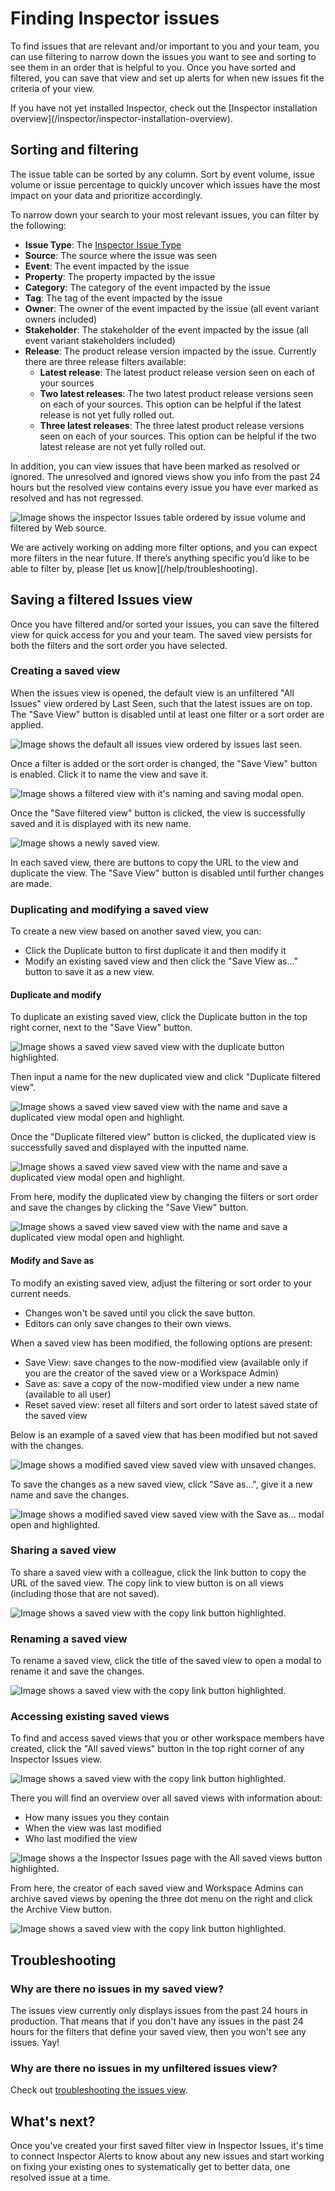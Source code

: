 
# Finding Inspector issues

To find issues that are relevant and/or important to you and your team, you can use filtering to narrow down the issues you want to see and sorting to see them in an order that is helpful to you. Once you have sorted and filtered, you can save that view and set up alerts for when new issues fit the criteria of your view.

<Callout type="info" emoji="💡">
  If you have not yet installed Inspector, check out the [Inspector installation overview](/inspector/inspector-installation-overview).
</Callout>

## Sorting and filtering

The issue table can be sorted by any column. Sort by event volume, issue volume or issue percentage to quickly uncover which issues have the most impact on your data and prioritize accordingly.

To narrow down your search to your most relevant issues, you can filter by the following:

- **Issue Type**: The [Inspector Issue Type](/inspector/issue-types-in-inspector)
- **Source**: The source where the issue was seen
- **Event**: The event impacted by the issue
- **Property**: The property impacted by the issue
- **Category**: The category of the event impacted by the issue
- **Tag**: The tag of the event impacted by the issue
- **Owner**: The owner of the event impacted by the issue (all event variant owners included)
- **Stakeholder**: The stakeholder of the event impacted by the issue (all event variant stakeholders included)
- **Release**: The product release version impacted by the issue. Currently there are three release filters available:
  - **Latest release**: The latest product release version seen on each of your sources
  - **Two latest releases**: The two latest product release versions seen on each of your sources. This option can be helpful if the latest release is not yet fully rolled out.
  - **Three latest releases**: The three latest product release versions seen on each of your sources. This option can be helpful if the two latest release are not yet fully rolled out.

In addition, you can view issues that have been marked as resolved or ignored. The unresolved and ignored views show you info from the past 24 hours but the resolved view contains every issue you have ever marked as resolved and has not regressed.

![Image shows the inspector Issues table ordered by issue volume and filtered by Web source.](/images/inspector/inspector-issues-filtering.png)

<Callout type="info">
  We are actively working on adding more filter options, and you can expect more
  filters in the near future. If there’s anything specific you’d like to be able
  to filter by, please [let us know](/help/troubleshooting).
</Callout>

## Saving a filtered Issues view

Once you have filtered and/or sorted your issues, you can save the filtered view for quick access for you and your team. The saved view persists for both the filters and the sort order you have selected.

### Creating a saved view

When the issues view is opened, the default view is an unfiltered "All Issues" view ordered by Last Seen, such that the latest issues are on top. The "Save View" button is disabled until at least one filter or a sort order are applied.

![Image shows the default all issues view ordered by issues last seen.](/images/inspector/all-events-unfiltered-unsorted.png)

Once a filter is added or the sort order is changed, the "Save View" button is enabled. Click it to name the view and save it.

![Image shows a filtered view with it's naming and saving modal open.](/images/inspector/naming-and-saving-a-view.png)

Once the "Save filtered view" button is clicked, the view is successfully saved and it is displayed with its new name.

![Image shows a newly saved view.](/images/inspector/newly-saved-view.png)

In each saved view, there are buttons to copy the URL to the view and duplicate the view. The "Save View" button is disabled until further changes are made.

### Duplicating and modifying a saved view

To create a new view based on another saved view, you can:

- Click the Duplicate button to first duplicate it and then modify it 
- Modify an existing saved view and then click the "Save View as..." button to save it as a new view.

#### Duplicate and modify

To duplicate an existing saved view, click the Duplicate button in the top right corner, next to the "Save View" button.

![Image shows a saved view saved view with the duplicate button highlighted.](/images/inspector/duplicate-saved-view.png)

Then input a name for the new duplicated view and click "Duplicate filtered view".

![Image shows a saved view saved view with the name and save a duplicated view modal open and highlight.](/images/inspector/naming-and-saving-a-duplicated-view.png)

Once the "Duplicate filtered view" button is clicked, the duplicated view is successfully saved and displayed with the inputted name.

![Image shows a saved view saved view with the name and save a duplicated view modal open and highlight.](/images/inspector/newly-saved-duplicated-view.png)

From here, modify the duplicated view by changing the filters or sort order and save the changes by clicking the "Save View" button.

![Image shows a saved view saved view with the name and save a duplicated view modal open and highlight.](/images/inspector/modified-duplicated-view.png)

#### Modify and Save as

To modify an existing saved view, adjust the filtering or sort order to your current needs. 

- Changes won't be saved until you click the save button. 
- Editors can only save changes to their own views.

When a saved view has been modified, the following options are present:

- Save View: save changes to the now-modified view (available only if you are the creator of the saved view or a Workspace Admin)
- Save as: save a copy of the now-modified view under a new name (available to all user)
- Reset saved view: reset all filters and sort order to latest saved state of the saved view

Below is an example of a saved view that has been modified but not saved with the changes.

![Image shows a modified saved view saved view with unsaved changes.](/images/inspector/modified-view-with-unsaved-changes.png)

To save the changes as a new saved view, click "Save as...", give it a new name and save the changes.

![Image shows a modified saved view saved view with the Save as... modal open and highlighted.](/images/inspector/modified-view-with-saved-changes.png)

### Sharing a saved view

To share a saved view with a colleague, click the link button to copy the URL of the saved view. The copy link to view button is on all views (including those that are not saved).

![Image shows a saved view with the copy link button highlighted.](/images/inspector/sharing-a-saved-view.png)

### Renaming a saved view

To rename a saved view, click the title of the saved view to open a modal to rename it and save the changes.

![Image shows a saved view with the copy link button highlighted.](/images/inspector/renaming-a-saved-view.png)

### Accessing existing saved views

To find and access saved views that you or other workspace members have created, click the "All saved views" button in the top right corner of any Inspector Issues view.

![Image shows a saved view with the copy link button highlighted.](/images/inspector/all-saved-views-button-highlighted.png)

There you will find an overview over all saved views with information about:

- How many issues you they contain 
- When the view was last modified
- Who last modified the view 

![Image shows a the Inspector Issues page with the All saved views button highlighted.](/images/inspector/saved-views-overview.png)

From here, the creator of each saved view and Workspace Admins can archive saved views by opening the three dot menu on the right and click the Archive View button.

![Image shows a saved view with the copy link button highlighted.](/images/inspector/archiving-a-saved-view.png)

## Troubleshooting

### Why are there no issues in my saved view?

The issues view currently only displays issues from the past 24 hours in production. That means that if you don't have any issues in the past 24 hours for the filters that define your saved view, then you won't see any issues. Yay!

### Why are there no issues in my unfiltered issues view?

Check out [troubleshooting the issues view](/inspector/inspector-issues-view#troubleshooting).

## What's next?

Once you've created your first saved filter view in Inspector Issues, it's time to connect Inspector Alerts to know about any new issues and start working on fixing your existing ones to systematically get to better data, one resolved issue at a time. 


<TwoCol>
  <PageLink
    image={'/docs/images/svg/analyticsmanager.svg'}
    title="Inspector Alerts for Slack"
    description="How to start receiving Slack alerts for your Inspector issues"
    href={'/inspector/inspector-slack-alerts'}
  />
  <PageLink
    image={'/docs/images/svg/analyticsmanager.svg'}
    title="Fix your data quality issues"
    description="How to fix your data quality issues using Inspector."
    href={'/inspector/inspector-fix-issues'}
  />
</TwoCol>